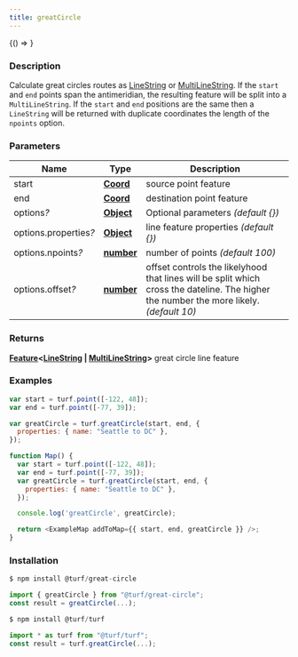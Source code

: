 ```yaml
---
title: greatCircle
---
```



<!-- Expose turf as global var for experimenting in the browser console -->

<BrowserOnly>{() => <WindowTurfGlobal turf={turf} />}</BrowserOnly>

### Description

Calculate great circles routes as [LineString](https://tools.ietf.org/html/rfc7946#section-3.1.4) or [MultiLineString](https://tools.ietf.org/html/rfc7946#section-3.1.5).
If the `start` and `end` points span the antimeridian, the resulting feature will
be split into a `MultiLineString`. If the `start` and `end` positions are the same
then a `LineString` will be returned with duplicate coordinates the length of the `npoints` option.

### Parameters

| Name                       | Type                                                                                            | Description                                                                                                                             |
| -------------------------- | ----------------------------------------------------------------------------------------------- | --------------------------------------------------------------------------------------------------------------------------------------- |
| start                      | **[Coord](https://tools.ietf.org/html/rfc7946#section-3.1.1)**                                  | source point feature                                                                                                                    |
| end                        | **[Coord](https://tools.ietf.org/html/rfc7946#section-3.1.1)**                                  | destination point feature                                                                                                               |
| options<i>?</i>            | **[Object](https://developer.mozilla.org/docs/Web/JavaScript/Reference/Global_Objects/Object)** | Optional parameters _(default \{\})_                                                                                                    |
| options.properties<i>?</i> | **[Object](https://developer.mozilla.org/docs/Web/JavaScript/Reference/Global_Objects/Object)** | line feature properties _(default \{\})_                                                                                                |
| options.npoints<i>?</i>    | **[number](https://developer.mozilla.org/docs/Web/JavaScript/Reference/Global_Objects/Number)** | number of points _(default 100)_                                                                                                        |
| options.offset<i>?</i>     | **[number](https://developer.mozilla.org/docs/Web/JavaScript/Reference/Global_Objects/Number)** | offset controls the likelyhood that lines will be split which cross the dateline. The higher the number the more likely. _(default 10)_ |

### Returns

**[Feature](https://tools.ietf.org/html/rfc7946#section-3.2)\<[LineString](https://tools.ietf.org/html/rfc7946#section-3.1.4) \| [MultiLineString](https://tools.ietf.org/html/rfc7946#section-3.1.5)\>** great circle line feature

### Examples

```javascript
var start = turf.point([-122, 48]);
var end = turf.point([-77, 39]);

var greatCircle = turf.greatCircle(start, end, {
  properties: { name: "Seattle to DC" },
});
```

```javascript live
function Map() {
  var start = turf.point([-122, 48]);
  var end = turf.point([-77, 39]);
  var greatCircle = turf.greatCircle(start, end, {
    properties: { name: "Seattle to DC" },
  });

  console.log('greatCircle', greatCircle);

  return <ExampleMap addToMap={{ start, end, greatCircle }} />;
}
```

### Installation

```javascript
$ npm install @turf/great-circle

import { greatCircle } from "@turf/great-circle";
const result = greatCircle(...);
```

```javascript
$ npm install @turf/turf

import * as turf from "@turf/turf";
const result = turf.greatCircle(...);
```
